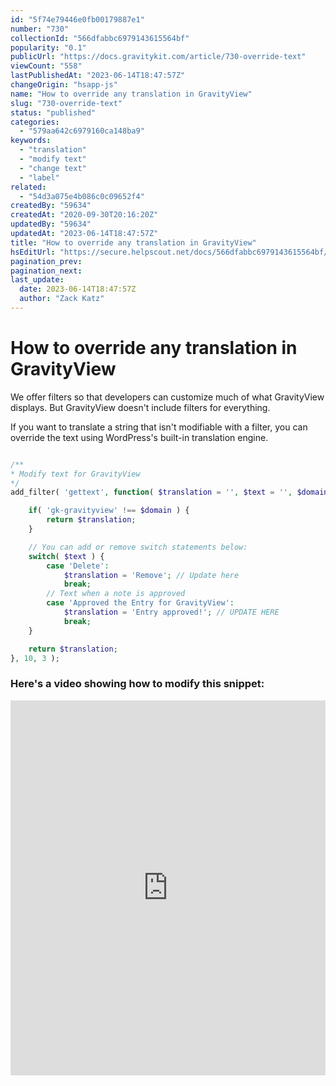 ```yaml
---
id: "5f74e79446e0fb00179887e1"
number: "730"
collectionId: "566dfabbc6979143615564bf"
popularity: "0.1"
publicUrl: "https://docs.gravitykit.com/article/730-override-text"
viewCount: "558"
lastPublishedAt: "2023-06-14T18:47:57Z"
changeOrigin: "hsapp-js"
name: "How to override any translation in GravityView"
slug: "730-override-text"
status: "published"
categories: 
  - "579aa642c6979160ca148ba9"
keywords: 
  - "translation"
  - "modify text"
  - "change text"
  - "label"
related: 
  - "54d3a075e4b086c0c09652f4"
createdBy: "59634"
createdAt: "2020-09-30T20:16:20Z"
updatedBy: "59634"
updatedAt: "2023-06-14T18:47:57Z"
title: "How to override any translation in GravityView"
hsEditUrl: "https://secure.helpscout.net/docs/566dfabbc6979143615564bf/article/5f74e79446e0fb00179887e1"
pagination_prev: 
pagination_next: 
last_update:
  date: 2023-06-14T18:47:57Z
  author: "Zack Katz"
---
```


# How to override any translation in GravityView

We offer filters so that developers can customize much of what GravityView displays. But GravityView doesn't include filters for everything.

If you want to translate a string that isn't modifiable with a filter, you can override the text using WordPress's built-in translation engine.

```php

/**
* Modify text for GravityView
*/
add_filter( 'gettext', function( $translation = '', $text = '', $domain = '' ) {

	if( 'gk-gravityview' !== $domain ) {
		return $translation;
	}

	// You can add or remove switch statements below:
	switch( $text ) {
		case 'Delete':
			$translation = 'Remove'; // Update here
			break;
		// Text when a note is approved
		case 'Approved the Entry for GravityView':
			$translation = 'Entry approved!'; // UPDATE HERE 
			break;
	}

	return $translation;
}, 10, 3 );
```

### Here's a video showing how to modify this snippet:

<iframe allow="accelerometer; autoplay; clipboard-write; encrypted-media; gyroscope; picture-in-picture" allowfullscreen="" frameborder="0" height="600" src="https://www.youtube.com/embed/k5DxUykbaoU" style="max-width:100%" title="YouTube video player" width="900"></iframe>

